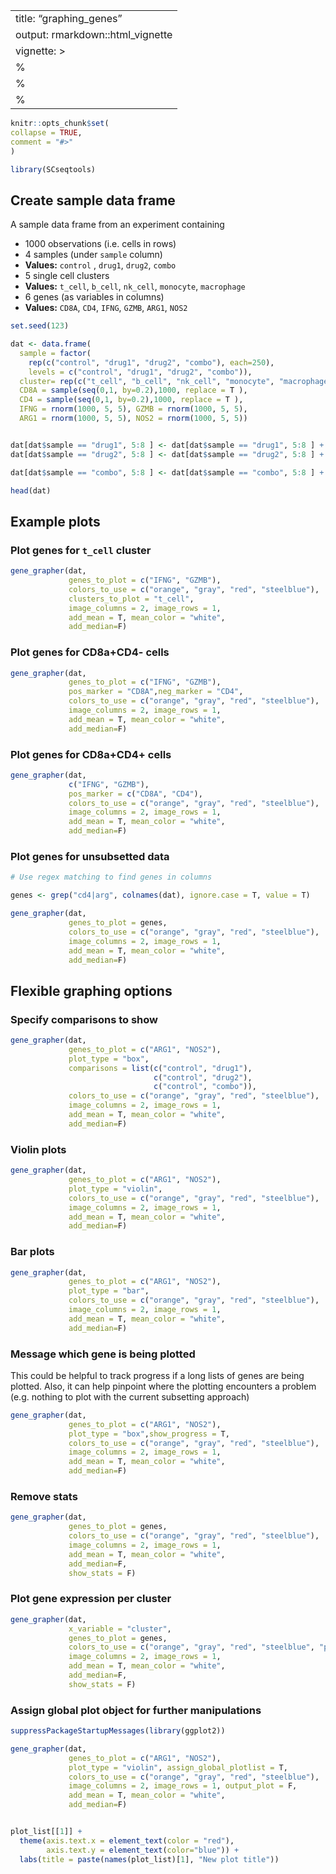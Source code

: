 ---
title: "graphing_genes"
output: rmarkdown::html_vignette
vignette: >
%\VignetteIndexEntry{graphing_genes}
  %\VignetteEngine{knitr::rmarkdown}
  %\VignetteEncoding{UTF-8}
  ---
  
  ```r
knitr::opts_chunk$set(
collapse = TRUE,
comment = "#>"
)
```

```r
library(SCseqtools)
```

## Create sample data frame

A sample data frame from an experiment containing

- 1000 observations (i.e. cells in rows)
- 4 samples (under `sample` column)
- **Values:** `control` , `drug1`, `drug2`, `combo`
- 5 single cell clusters
- **Values:** `t_cell`, `b_cell`, `nk_cell`, `monocyte`, `macrophage`
- 6 genes (as variables in columns)
- **Values:** `CD8A`, `CD4`, `IFNG`, `GZMB`, `ARG1`, `NOS2`


```r

set.seed(123)

dat <- data.frame(
  sample = factor(
    rep(c("control", "drug1", "drug2", "combo"), each=250),
    levels = c("control", "drug1", "drug2", "combo")),
  cluster= rep(c("t_cell", "b_cell", "nk_cell", "monocyte", "macrophage"), each=50),
  CD8A = sample(seq(0,1, by=0.2),1000, replace = T ),
  CD4 = sample(seq(0,1, by=0.2),1000, replace = T ),
  IFNG = rnorm(1000, 5, 5), GZMB = rnorm(1000, 5, 5),
  ARG1 = rnorm(1000, 5, 5), NOS2 = rnorm(1000, 5, 5))


dat[dat$sample == "drug1", 5:8 ] <- dat[dat$sample == "drug1", 5:8 ] + 1
dat[dat$sample == "drug2", 5:8 ] <- dat[dat$sample == "drug2", 5:8 ] + 3

dat[dat$sample == "combo", 5:8 ] <- dat[dat$sample == "combo", 5:8 ] + 15

head(dat)  

```

## Example plots

### Plot genes for `t_cell` cluster

```r

gene_grapher(dat, 
             genes_to_plot = c("IFNG", "GZMB"), 
             colors_to_use = c("orange", "gray", "red", "steelblue"),
             clusters_to_plot = "t_cell",
             image_columns = 2, image_rows = 1, 
             add_mean = T, mean_color = "white",
             add_median=F)

```

### Plot genes for CD8a+CD4- cells

```r


gene_grapher(dat, 
             genes_to_plot = c("IFNG", "GZMB"), 
             pos_marker = "CD8A",neg_marker = "CD4",
             colors_to_use = c("orange", "gray", "red", "steelblue"),
             image_columns = 2, image_rows = 1, 
             add_mean = T, mean_color = "white",
             add_median=F)

```


### Plot genes for CD8a+CD4+ cells

```r


gene_grapher(dat, 
             c("IFNG", "GZMB"), 
             pos_marker = c("CD8A", "CD4"),
             colors_to_use = c("orange", "gray", "red", "steelblue"),
             image_columns = 2, image_rows = 1, 
             add_mean = T, mean_color = "white",
             add_median=F)

```

### Plot genes for unsubsetted data

```r

# Use regex matching to find genes in columns

genes <- grep("cd4|arg", colnames(dat), ignore.case = T, value = T)

gene_grapher(dat, 
             genes_to_plot = genes, 
             colors_to_use = c("orange", "gray", "red", "steelblue"),
             image_columns = 2, image_rows = 1, 
             add_mean = T, mean_color = "white",
             add_median=F)


```



## Flexible graphing options

### Specify comparisons to show

```r

gene_grapher(dat, 
             genes_to_plot = c("ARG1", "NOS2"), 
             plot_type = "box",
             comparisons = list(c("control", "drug1"), 
                                c("control", "drug2"), 
                                c("control", "combo")),
             colors_to_use = c("orange", "gray", "red", "steelblue"),
             image_columns = 2, image_rows = 1, 
             add_mean = T, mean_color = "white",
             add_median=F)

```


### Violin plots

```r

gene_grapher(dat, 
             genes_to_plot = c("ARG1", "NOS2"), 
             plot_type = "violin",
             colors_to_use = c("orange", "gray", "red", "steelblue"),
             image_columns = 2, image_rows = 1, 
             add_mean = T, mean_color = "white",
             add_median=F)


```


### Bar plots

```r

gene_grapher(dat, 
             genes_to_plot = c("ARG1", "NOS2"), 
             plot_type = "bar",
             colors_to_use = c("orange", "gray", "red", "steelblue"),
             image_columns = 2, image_rows = 1, 
             add_mean = T, mean_color = "white",
             add_median=F)


```

### Message which gene is being plotted

This could be helpful to track progress if a long lists of genes are being plotted. Also, it can help pinpoint where the plotting encounters a problem (e.g. nothing to plot with the current subsetting approach)

```r

gene_grapher(dat, 
             genes_to_plot = c("ARG1", "NOS2"), 
             plot_type = "box",show_progress = T, 
             colors_to_use = c("orange", "gray", "red", "steelblue"),
             image_columns = 2, image_rows = 1, 
             add_mean = T, mean_color = "white",
             add_median=F)


```


### Remove stats

```r

gene_grapher(dat, 
             genes_to_plot = genes, 
             colors_to_use = c("orange", "gray", "red", "steelblue"),
             image_columns = 2, image_rows = 1, 
             add_mean = T, mean_color = "white",
             add_median=F,
             show_stats = F)

```


### Plot gene expression per cluster

```r

gene_grapher(dat, 
             x_variable = "cluster",
             genes_to_plot = genes, 
             colors_to_use = c("orange", "gray", "red", "steelblue", "purple"),
             image_columns = 2, image_rows = 1, 
             add_mean = T, mean_color = "white",
             add_median=F,
             show_stats = F) 

```

### Assign global plot object for further manipulations

```r

suppressPackageStartupMessages(library(ggplot2))

gene_grapher(dat, 
             genes_to_plot = c("ARG1", "NOS2"), 
             plot_type = "violin", assign_global_plotlist = T,
             colors_to_use = c("orange", "gray", "red", "steelblue"),
             image_columns = 2, image_rows = 1, output_plot = F,
             add_mean = T, mean_color = "white",
             add_median=F)


plot_list[[1]] + 
  theme(axis.text.x = element_text(color = "red"),
        axis.text.y = element_text(color="blue")) + 
  labs(title = paste(names(plot_list)[1], "New plot title"))
  


```

